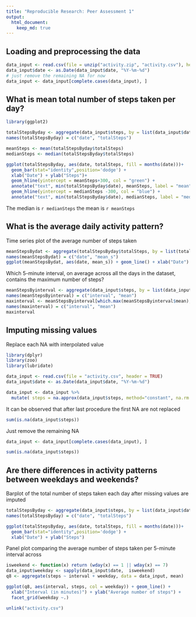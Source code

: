 ```yaml
---
title: "Reproducible Research: Peer Assessment 1"
output: 
  html_document:
    keep_md: true
---
```



## Loading and preprocessing the data

```r
data_input <- read.csv(file = unzip("activity.zip", "activity.csv"), header = TRUE)
data_input$date <- as.Date(data_input$date, "%Y-%m-%d")
# just remove the remaining NA for now
data_input <- data_input[complete.cases(data_input), ]
```


## What is mean total number of steps taken per day?

```r
library(ggplot2)
```
```r
totalStepsByday <- aggregate(data_input$steps, by = list(data_input$date), sum, na.rm = TRUE)
names(totalStepsByday) = c("date", "totalSteps")

meanSteps <- mean(totalStepsByday$totalSteps)
medianSteps <- median(totalStepsByday$totalSteps)

ggplot(totalStepsByday, aes(date, totalSteps, fill = months(date)))+
  geom_bar(stat="identity",position='dodge') +
  xlab("Date") + ylab("Steps")+
  geom_hline(yintercept = meanSteps+300, col = "green") +
  annotate("text", min(totalStepsByday$date), meanSteps, label = "mean") +
  geom_hline(yintercept = medianSteps -300, col = "blue") +
  annotate("text", min(totalStepsByday$date), medianSteps, label = "median")
```

The median is `r medianSteps` the mean is `r meanSteps`

## What is the average daily activity pattern?

Time series plot of the average number of steps taken
```r
meanStepsBydat <- aggregate(totalStepsByday$totalSteps, by = list(totalStepsByday$date), mean)
names(meanStepsBydat) = c("date", "mean_s")
ggplot(meanStepsBydat, aes(date, mean_s)) + geom_line() + xlab("Date") + ylab("Mean steps")
```


Which 5-minute interval, on average across all the days in the dataset, contains the maximum number of steps?

```r
meanStepsByinterval <- aggregate(data_input$steps, by = list(data_input$interval), mean)
names(meanStepsByinterval) = c("interval", "mean")
maxinterval <- meanStepsByinterval[which.max(meanStepsByinterval$mean),]
names(maxinterval) = c("interval", "mean")
maxinterval
```

## Imputing missing values

Replace each NA with interpolated value

```r
library(dplyr)
library(zoo)
library(lubridate)
```

```r
data_input <- read.csv(file = "activity.csv", header = TRUE)
data_input$date <- as.Date(data_input$date, "%Y-%m-%d")

data_input <- data_input %>% 
  mutate( steps = na.approx(data_input$steps, method="constant", na.rm = FALSE))
```

It can be observed that after last procedure the first NA are not replaced
```r
sum(is.na(data_input$steps))
```

Just remove the remaining NA
```r
data_input <- data_input[complete.cases(data_input), ]

sum(is.na(data_input$steps))
```

## Are there differences in activity patterns between weekdays and weekends?

Barplot of the total number of steps taken each day after missing values are imputed
```r
totalStepsByday <- aggregate(data_input$steps, by = list(data_input$date), sum, na.rm = TRUE)
names(totalStepsByday) = c("date", "totalSteps")

ggplot(totalStepsByday, aes(date, totalSteps, fill = months(date)))+
  geom_bar(stat="identity",position='dodge') +
  xlab("Date") + ylab("Steps")
```

Panel plot comparing the average number of steps taken per 5-minute interval across 
```r
isweekend <- function(x) return (wday(x) == 1 || wday(x) == 7)
data_input$weekday <- sapply(data_input$date,  isweekend)
q8 <- aggregate(steps ~ interval + weekday, data = data_input, mean)

ggplot(q8, aes(interval, steps, col = weekday)) + geom_line() + 
  xlab("Interval (in minutes)") + ylab("Average number of steps") +
  facet_grid(weekday ~.)
```

```r
unlink("activity.csv")
```